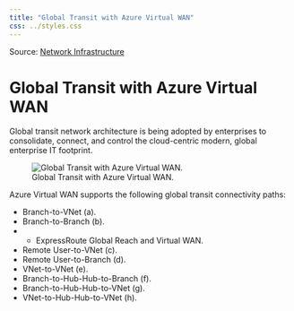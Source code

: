 ```yaml
---
title: "Global Transit with Azure Virtual WAN"
css: ../styles.css
---
```


Source: [Network Infrastructure](https://microsoftlearning.github.io/AZ-305-DesigningMicrosoftAzureInfrastructureSolutions/Instructions/CaseStudy/09-Networkingoption2.html)

# Global Transit with Azure Virtual WAN
Global transit network architecture is being adopted by enterprises to consolidate, connect, and control the cloud-centric modern, global enterprise IT footprint.

![Global Transit with Azure Virtual WAN.](../images/global-transit-network-with-azure-virtual-wan.png)

Azure Virtual WAN supports the following global transit connectivity paths:

- Branch-to-VNet (a).
- Branch-to-Branch (b).
-  - ExpressRoute Global Reach and Virtual WAN.
- Remote User-to-VNet (c).
- Remote User-to-Branch (d).
- VNet-to-VNet (e).
- Branch-to-Hub-Hub-to-Branch (f).
- Branch-to-Hub-Hub-to-VNet (g).
- VNet-to-Hub-Hub-to-VNet (h).
